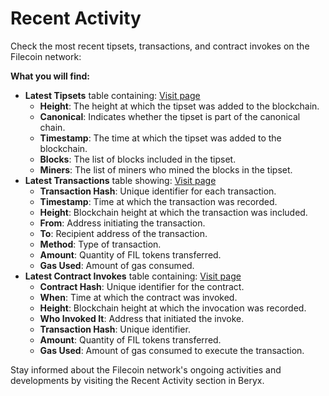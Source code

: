# Recent Activity

Check the most recent tipsets, transactions, and contract invokes on the Filecoin network:

**What you will find:**

- **Latest Tipsets** table containing: [Visit page](https://beryx.io/recent_activity)
  - **Height**: The height at which the tipset was added to the blockchain.
  - **Canonical**: Indicates whether the tipset is part of the canonical chain.
  - **Timestamp**: The time at which the tipset was added to the blockchain.
  - **Blocks**: The list of blocks included in the tipset.
  - **Miners**: The list of miners who mined the blocks in the tipset.
- **Latest Transactions** table showing: [Visit page](https://beryx.io/recent_activity?tab=transactions)
  - **Transaction Hash**: Unique identifier for each transaction.
  - **Timestamp**: Time at which the transaction was recorded.
  - **Height**: Blockchain height at which the transaction was included.
  - **From**: Address initiating the transaction.
  - **To**: Recipient address of the transaction.
  - **Method**: Type of transaction.
  - **Amount**: Quantity of FIL tokens transferred.
  - **Gas Used**: Amount of gas consumed.
- **Latest Contract Invokes** table containing: [Visit page](https://beryx.io/recent_activity?tab=contracts)
  - **Contract Hash**: Unique identifier for the contract.
  - **When**: Time at which the contract was invoked.
  - **Height**: Blockchain height at which the invocation was recorded.
  - **Who Invoked It**: Address that initiated the invoke.
  - **Transaction Hash**: Unique identifier.
  - **Amount**: Quantity of FIL tokens transferred.
  - **Gas Used**: Amount of gas consumed to execute the transaction.

Stay informed about the Filecoin network's ongoing activities and developments by visiting the Recent Activity section in Beryx.
